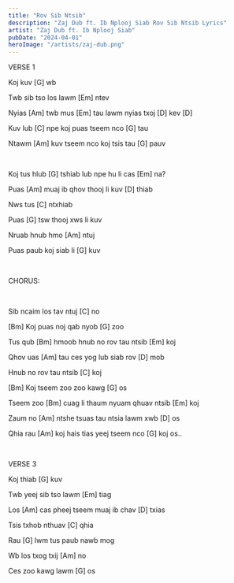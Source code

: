 ```yaml
---
title: "Rov Sib Ntsib"
description: "Zaj Dub ft. Ib Nplooj Siab Rov Sib Ntsib Lyrics"
artist: "Zaj Dub ft. Ib Nplooj Siab"
pubDate: "2024-04-01"
heroImage: "/artists/zaj-dub.png"
---
```


VERSE 1

Koj kuv [G] wb

Twb sib tso los lawm [Em] ntev

Nyias [Am] twb mus [Em] tau lawm nyias txoj [D] kev [D]

Kuv lub [C] npe koj puas tseem nco [G] tau

Ntawm [Am] kuv tseem nco koj tsis tau [G] pauv

<br />

Koj tus hlub [G] tshiab lub npe hu li cas [Em] na?

Puas [Am] muaj ib qhov thooj li kuv [D] thiab

Nws tus [C] ntxhiab

Puas [G] tsw thooj xws li kuv

Nruab hnub hmo [Am] ntuj

Puas paub koj siab li [G] kuv

<br />

CHORUS:

<br />

Sib ncaim los tav ntuj [C] no

[Bm] Koj puas noj qab nyob [G] zoo

Tus qub [Bm] hmoob hnub no rov tau ntsib [Em] koj

Qhov uas [Am] tau ces yog lub siab rov [D] mob

Hnub no rov tau ntsib [C] koj

[Bm] Koj tseem zoo zoo kawg [G] os

Tseem zoo [Bm] cuag li thaum nyuam qhuav ntsib [Em] koj

Zaum no [Am] ntshe tsuas tau ntsia lawm xwb [D] os

Qhia rau [Am] koj hais tias yeej tseem nco [G] koj os..

<br />

VERSE 3

Koj thiab [G] kuv

Twb yeej sib tso lawm [Em] tiag

Los [Am] cas pheej tseem muaj ib chav [D] txias

Tsis txhob nthuav [C] qhia

Rau [G] lwm tus paub nawb mog

Wb los txog txij [Am] no

Ces zoo kawg lawm [G] os
